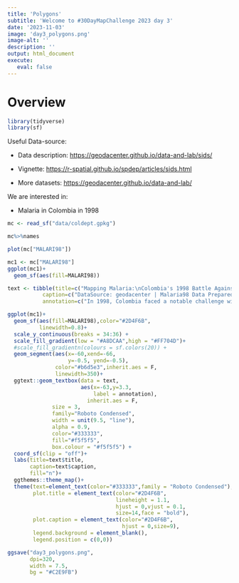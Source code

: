 ```yaml
---
title: 'Polygons'
subtitle: 'Welcome to #30DayMapChallenge 2023 day 3'
date: '2023-11-03'
image: 'day3_polygons.png'
image-alt: ''
description: ''
output: html_document
execute: 
   eval: false
---
```


# Overview


```r
library(tidyverse)
library(sf)
```

Useful Data-source: 

- Data description: <https://geodacenter.github.io/data-and-lab/sids/>
- Vignette: <https://r-spatial.github.io/spdep/articles/sids.html>

- More datasets: <https://geodacenter.github.io/data-and-lab/>


We are interested in:

- Malaria in Colombia in 1998


```r
mc <- read_sf("data/coldept.gpkg")
```

```r
mc%>%names
```



```r
plot(mc["MALARI98"])
```

```r
mc1 <- mc["MALARI98"]
ggplot(mc1)+
  geom_sf(aes(fill=MALARI98))
```


```r
text <- tibble(title=c("Mapping Malaria:\nColombia's 1998 Battle Against the Silent Killer"),
           caption=c("DataSource: geodacenter | Malaria98 Data Prepared by Luis Galvis\n#30DayMapChallenge 2023 Day3 Polygons | Map: @fgazzelloni"),
           annotation=c("In 1998, Colombia faced a notable challenge with malaria incidence. While the disease persisted in many parts of the country, the situation was relatively better compared to some high-burden countries in sub-Saharan Africa. Malaria incidence rates were significant, but they were considerably lower than those reported in some of the hardest-hit regions globally. Despite this relatively lower burden, malaria remained a concern in Colombia, and efforts to combat the disease were still critical. The country, like many others, continued to work on strategies for prevention, diagnosis, and treatment, with a focus on reducing the impact of this infectious disease on its population."))
```



```r
ggplot(mc1)+
  geom_sf(aes(fill=MALARI98),color="#2D4F6B",
          linewidth=0.8)+
  scale_y_continuous(breaks = 34:36) +
  scale_fill_gradient(low = "#A8DCAA",high = "#FF704D")+
  #scale_fill_gradientn(colours = sf.colors(20)) +
  geom_segment(aes(x=-60,xend=-66,
                   y=-0.5, yend=-0.5),
               color="#b6d5e3",inherit.aes = F,
               linewidth=350)+
  ggtext::geom_textbox(data = text,
                       aes(x=-63,y=3.3,
                           label = annotation),
                         inherit.aes = F,
              size = 3, 
              family="Roboto Condensed",
              width = unit(9.5, "line"), 
              alpha = 0.9,
              color="#333333",
              fill="#f5f5f5",
              box.colour = "#f5f5f5") +
  coord_sf(clip = "off")+
  labs(title=text$title,
       caption=text$caption,
       fill="n")+
  ggthemes::theme_map()+
  theme(text=element_text(color="#333333",family = "Roboto Condensed"),
        plot.title = element_text(color="#2D4F6B",
                                  lineheight = 1.1,
                                  hjust = 0,vjust = 0.1,
                                  size=14,face = "bold"),
        plot.caption = element_text(color="#2D4F6B",
                                    hjust = 0,size=9),
        legend.background = element_blank(),
        legend.position = c(0,0))
```

```r
ggsave("day3_polygons.png",
       dpi=320,
       width = 7.5,
       bg = "#C2E9FB")
```

